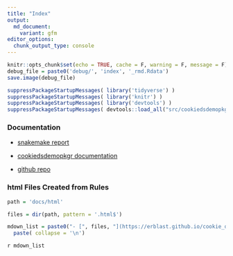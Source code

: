 ```yaml
---
title: "Index"
output: 
  md_document:
    variant: gfm
editor_options:
  chunk_output_type: console
---
```

<!-- 
The content rendered from this file is used for the jekyll github page.
-->

```r
knitr::opts_chunk$set(echo = TRUE, cache = F, warning = F, message = F)
debug_file = paste0('debug/', 'index', '_rmd.Rdata')
save.image(debug_file)
```


```r
suppressPackageStartupMessages( library('tidyverse') )
suppressPackageStartupMessages( library('knitr') )
suppressPackageStartupMessages( library('devtools') )
suppressPackageStartupMessages( devtools::load_all("src/cookiedsdemopkgr") )
```

### Documentation
- [snakemake report](https://erblast.github.io/cookie_ds_demo//snakemake_report/index.html)

- [cookiedsdemopkgr documentation](https://erblast.github.io/cookie_ds_demo//cookiedsdemopkgr/index.html)

- [github repo](https://github.com/erblast/cookie_ds_demo.git)

### html Files Created from Rules

```r

path = 'docs/html'

files = dir(path, pattern = '.html$')
```

```r
mdown_list = paste0("- [", files, "](https://erblast.github.io/cookie_ds_demo//html/", files, ')' ) %>%
  paste( collapse = '\n')
```

`r mdown_list`

